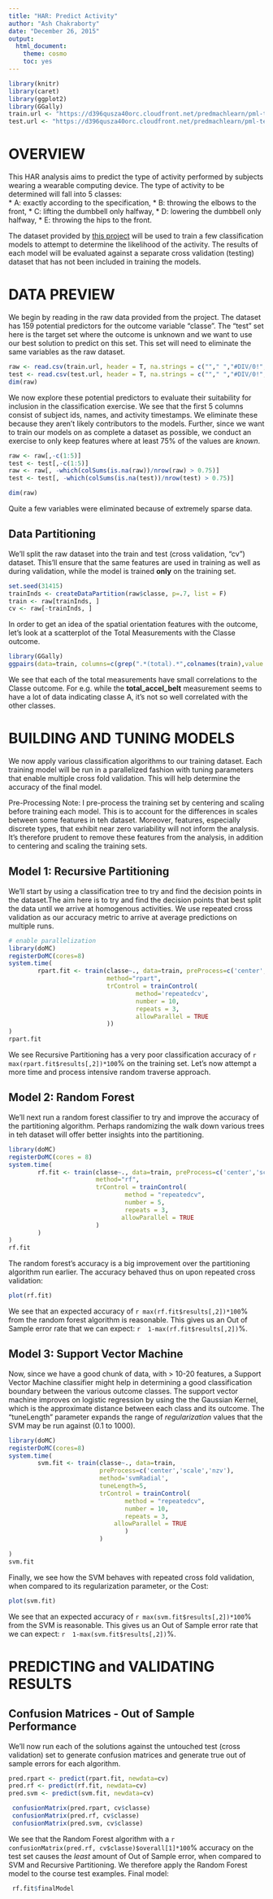 ```yaml
---
title: "HAR: Predict Activity"
author: "Ash Chakraborty"
date: "December 26, 2015"
output: 
  html_document: 
    theme: cosmo
    toc: yes
---  
```


```r
library(knitr)
library(caret)
library(ggplot2)
library(GGally)
train.url <- "https://d396qusza40orc.cloudfront.net/predmachlearn/pml-training.csv"
test.url <- "https://d396qusza40orc.cloudfront.net/predmachlearn/pml-testing.csv"
```  

# OVERVIEW  

This HAR analysis aims to predict the type of activity performed by subjects wearing a wearable computing device. The type of activity to be determined will fall into 5 classes:  
* A: exactly according to the specification, 
* B: throwing the elbows to the front, 
* C: lifting the dumbbell only halfway, 
* D: lowering the dumbbell only halfway, 
* E: throwing the hips to the front.  

The dataset provided by [this project](http://groupware.les.inf.puc-rio.br/har) will be used to train a few classification models to attempt to determine the likelihood of the activity. The results of each model will be evaluated against a separate cross validation (testing) dataset that has not been included in training the models.  

# DATA PREVIEW  

We begin by reading in the raw data provided from the project. The dataset has 159 potential predictors for the outcome variable "classe".  The "test" set here is the target set where the outcome is unknown and we want to use our best solution to predict on this set. This set will need to eliminate the same variables as the raw dataset.  


```r
raw <- read.csv(train.url, header = T, na.strings = c(""," ","#DIV/0!","NA"))
test <- read.csv(test.url, header = T, na.strings = c(""," ","#DIV/0!","NA"))
dim(raw)
```  

We now explore these potential predictors to evaluate their suitability for inclusion in the classification exercise. We see that the first 5 columns consist of subject ids, names, and activity timestamps. We eliminate these because they aren't likely contributors to the models. Further, since we want to train our models on as complete a dataset as possible, we conduct an exercise to only keep features where at least 75% of the values are _known_.  


```r
raw <- raw[,-c(1:5)]
test <- test[,-c(1:5)]
raw <- raw[, -which(colSums(is.na(raw))/nrow(raw) > 0.75)]
test <- test[, -which(colSums(is.na(test))/nrow(test) > 0.75)]

dim(raw)
```   

Quite a few variables were eliminated because of extremely sparse data.  

## Data Partitioning  

We'll split the raw dataset into the train and test (cross validation, "cv") dataset. This'll ensure that the same features are used in training as well as during validation, while the model is trained **only** on the training set. 

```r
set.seed(31415)
trainInds <- createDataPartition(raw$classe, p=.7, list = F)
train <- raw[trainInds, ] 
cv <- raw[-trainInds, ]
```  

In order to get an idea of the spatial orientation features with the outcome, let's look at a scatterplot of the Total Measurements with the Classe outcome.  

```r
library(GGally)
ggpairs(data=train, columns=c(grep(".*(total).*",colnames(train),value = F),ncol(train)), title = "Measurement Totals and Classe", upper = list(continuous='density', combo='box'), lower = list(continuous='points', combo='dot'))
```  

We see that each of the total measurements have small correlations to the Classe outcome. For e.g. while the __total_accel_belt__ measurement seems to have a lot of data indicating classe A, it's not so well correlated with the other classes.  


# BUILDING AND TUNING MODELS  

We now apply various classification algorithms to our training dataset. Each training model will be run in a parallelized fashion with tuning parameters that enable multiple cross fold validation. This will help determine the accuracy of the final model.  

Pre-Processing Note: I pre-process the training set by centering and scaling before training each model. This is to account for the differences in scales between some features in teh dataset. Moreover, features, especially discrete types, that exhibit near zero variability will not inform the analysis. It's therefore prudent to remove these features from the analysis, in addition to centering and scaling the training sets.  


## Model 1: Recursive Partitioning  
We'll start by using a classification tree to try and find the decision points in the dataset.The aim here is to try and find the decision points that best split the data until we arrive at homogenous activities. We use repeated cross validation as our accuracy metric to arrive at average predictions on multiple runs.  


```r
# enable parallelization 
library(doMC)
registerDoMC(cores=8)
system.time(
        rpart.fit <- train(classe~., data=train, preProcess=c('center','scale','nzv'), 
                           method="rpart",
                           trControl = trainControl(
                                   method='repeatedcv',
                                   number = 10,
                                   repeats = 3,
                                   allowParallel = TRUE
                           ))
)
rpart.fit
```  
We see Recursive Partitioning has a very poor classification accuracy of `r max(rpart.fit$results[,2])*100`% on the training set. Let's now attempt a more time and process intensive random traverse approach.  

## Model 2: Random Forest  
We'll next run a random forest classifier to try and improve the accuracy of the partitioning algorithm. Perhaps randomizing the walk down various trees in teh dataset will offer better insights into the partitioning.  


```r
library(doMC)
registerDoMC(cores = 8)
system.time(
        rf.fit <- train(classe~., data=train, preProcess=c('center','scale','nzv'),
                        method="rf", 
                        trControl = trainControl(
                                method = "repeatedcv",
                                number = 5,
                                repeats = 3,
                               allowParallel = TRUE
                        )
        )
)
rf.fit
```   
The random forest's accuracy is a big improvement over the partitioning algorithm run earlier. The accuracy behaved thus on upon repeated cross validation:  
```r
plot(rf.fit)
```  

We see that an expected accuracy of `r max(rf.fit$results[,2])*100`% from the random forest algorithm is reasonable. This gives us an Out of Sample error rate that we can expect: `r  1-max(rf.fit$results[,2])`%.


## Model 3: Support Vector Machine  
Now, since we have a good chunk of data, with > 10-20 features, a Support Vector Machine classifier might help in determining a good classification boundary between the various outcome classes. The support vector machine improves on logistic regression by using the the Gaussian Kernel, which is the approximate distance between each class and its outcome.  The "tuneLength" parameter expands the range of _regularization_ values that the SVM may be run against (0.1 to 1000).  


```r
library(doMC)
registerDoMC(cores=8)
system.time(
        svm.fit <- train(classe~., data=train,
                         preProcess=c('center','scale','nzv'),
                         method='svmRadial',
                         tuneLength=5,
                         trControl = trainControl(
                                method = "repeatedcv",
                                number = 10,
                                repeats = 3,
                             allowParallel = TRUE
                                )
                         )
        
)
svm.fit
```  

Finally, we see how the SVM behaves with repeated cross fold validation, when compared to its regularization parameter, or the Cost:  

```r
plot(svm.fit)
```  

We see that an expected accuracy of `r max(svm.fit$results[,2])*100`% from the SVM is reasonable. This gives us an Out of Sample error rate that we can expect: `r  1-max(svm.fit$results[,2])`%. 


# PREDICTING and VALIDATING RESULTS  

## Confusion Matrices - Out of Sample Performance  

We'll now run each of the solutions against the untouched test (cross validation) set to generate confusion matrices and generate true out of sample errors for each algorithm.  

```r
pred.rpart <- predict(rpart.fit, newdata=cv)
pred.rf <- predict(rf.fit, newdata=cv)
pred.svm <- predict(svm.fit, newdata=cv)

 confusionMatrix(pred.rpart, cv$classe)
 confusionMatrix(pred.rf, cv$classe)
 confusionMatrix(pred.svm, cv$classe)

```  

We see that the Random Forest algorithm with a `r confusionMatrix(pred.rf, cv$classe)$overall[1]*100`% accuracy on the test set causes the *least* amount of Out of Sample error, when compared to SVM and Recursive Partitioning. We therefore apply the Random Forest model to the course test examples. Final model:  
```r
 rf.fit$finalModel
```  









